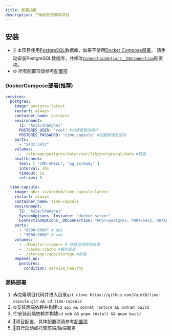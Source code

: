 ```yaml
---
title: 部署指南
description: 了解如何部署本项目
---
```


## 安装
- 🗄️ 本项目使用[PostgreSQL](https://www.postgresql.org/)数据库，如果不使用[Docker Compose部署](#dockercompose部署推荐)，
请手动安装PostgreSQL数据库，并修改[`ConnectionOptions__DbConnection`](./config/#connectionoptions配置)配置项。
- ⚙️ 所有配置项请参考[配置项](./config/)

### DockerCompose部署(推荐)

```yml
services:
  postgres:
    image: postgres:latest
    restart: always
    container_name: postgres
    environment:
      TZ: "Asia/Shanghai"
      POSTGRES_USER: "root" #创建管理员用户
      POSTGRES_PASSWORD: "time_capsule" #创建管理员密码
    ports:
      - "5432:5432"
    volumes:
      - ./storage/postgres/data:/var/lib/postgresql/data #数据
    healthcheck:
      test: [ "CMD-SHELL", "pg_isready" ]
      interval: 10s
      timeout: 5s
      retries: 5

  time-capsule:
    image: ghcr.io/voidx0/time-capsule:latest
    restart: always
    container_name: time-capsule
    environment:
      TZ: "Asia/Shanghai"
      SystemOptions__Instance: "docker-server"
      ConnectionOptions__DbConnection: "HOST=postgres; PORT=5432; DATABASE=time_capsule; USER ID=root; PASSWORD=time_capsule;"
    ports:
      - "8080:8080" # api
      - "3000:3000" # web
    volumes:
      - ./Monitor:/camera # 挂载监控视频目录
      - ./cache:/cache #缓存目录
      - ./storage:/app/storage #存储
    depends_on:
      postgres:
        condition: service_healthy
```

### 源码部署

1. 📥克隆项目代码并进入目录`git clone https://github.com/VoidX0/time-capsule.git && cd time-capsule`
2. ⚙️安装后端依赖并构建`cd api && dotnet restore && dotnet build`
3. 📦安装前端依赖并构建`cd web && pnpm install && pnpm build`
4. 📝项目配置，具体配置项请参考[配置项](./config/)
5. 🚀自行启动或托管前端/后端服务
